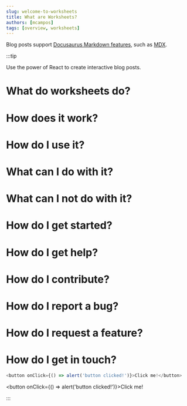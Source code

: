 ```yaml
---
slug: welcome-to-worksheets
title: What are Worksheets?
authors: [mcampos]
tags: [overview, worksheets]
---
```


Blog posts support [Docusaurus Markdown features](https://docusaurus.io/docs/markdown-features), such as [MDX](https://mdxjs.com/).

:::tip

Use the power of React to create interactive blog posts.

# What do worksheets do?

# How does it work?

# How do I use it?

# What can I do with it?

# What can I not do with it?

# How do I get started?

# How do I get help?

# How do I contribute?

# How do I report a bug?

# How do I request a feature?

# How do I get in touch?

```js
<button onClick={() => alert('button clicked!')}>Click me!</button>
```

<button onClick={() => alert('button clicked!')}>Click me!</button>

:::
